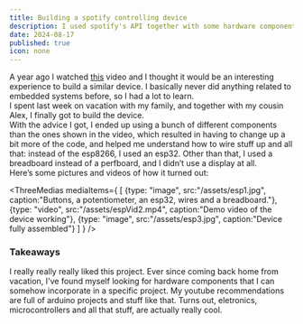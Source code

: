 ```yaml
---
title: Building a spotify controlling device
description: I used spotify's API together with some hardware components to build a device that can change volume, skip/back, pause/play and like/dislike songs. It was my introduction to the world of embedded systems. 
date: 2024-08-17
published: true
icon: none
---
```


A year ago I watched <a href="https://www.youtube.com/watch?v=SWiPIBWvgIU\&t=2s" target="_blank" className="link">this</a> video and I thought it would be an interesting experience to build a similar device. I basically never did anything related to embedded systems before, so I had a lot to learn.  
I spent last week on vacation with my family, and together with my cousin Alex, I finally got to build the device.  
With the advice I got, I ended up using a bunch of different components than the ones shown in the video, which resulted in having to change up a bit more of the code, and helped me understand how to wire stuff up and all that: instead of the esp8266, I used an esp32. Other than that, I used a breadboard instead of a perfboard, and I didn’t use a display at all.  
Here’s some pictures and videos of how it turned out:

<ThreeMedias mediaItems={
    [
    {type: "image", src:"/assets/esp1.jpg", caption:"Buttons, a potentiometer, an esp32, wires and a breadboard."},
    {type: "video", src:"/assets/espVid2.mp4", caption:"Demo video of the device working"},
    {type: "image", src:"/assets/esp3.jpg", caption:"Device fully assembled"}
    ]
    }
/>

### Takeaways

I really really really liked this project. Ever since coming back home from vacation, I've found myself looking for hardware components that I can somehow incorporate in a specific project. My youtube recommendations are full of arduino projects and stuff like that. Turns out, eletronics, microcontrollers and all that stuff, are actually really cool. 
